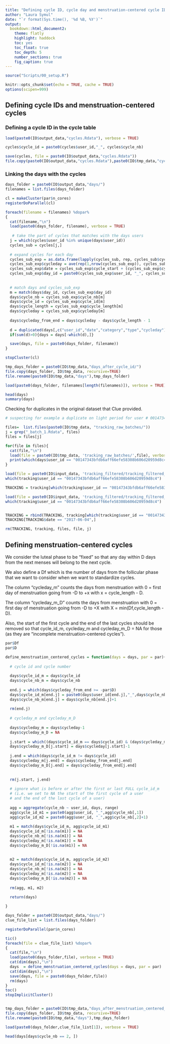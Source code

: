```yaml
---
title: "Defining cycle ID, cycle day and menstruation-centered cycle IDs"
author: "Laura Symul"
date: "`r format(Sys.time(), '%d %B, %Y')`"
output: 
  bookdown::html_document2: 
    theme: flatly
    highlight: haddock
    toc: yes
    toc_float: true
    toc_depth: 5
    number_sections: true
    fig_caption: true
---
```




```r
source("Scripts/00_setup.R")
```


```r
knitr::opts_chunk$set(echo = TRUE, cache = TRUE)
options(scipen=999)
```


## Defining cycle IDs and menstruation-centered cycles

### Defining a cycle ID in the cycle table



```r
load(paste0(IO$output_data,"cycles.Rdata"), verbose = TRUE)
```


```r
cycles$cycle_id = paste0(cycles$user_id,"_", cycles$cycle_nb)
```


```r
save(cycles, file = paste0(IO$output_data,"cycles.Rdata"))
file.copy(paste0(IO$output_data,"cycles.Rdata"),paste0(IO$tmp_data,"cycles_after_cycle_id.Rdata"), overwrite = TRUE)

```


### Linking the days with the cycles


```r

days_folder = paste0(IO$output_data,"days/")
filenames = list.files(days_folder)

cl = makeCluster(par$n_cores)
registerDoParallel(cl)

foreach(filename = filenames) %dopar% 
{
  cat(filename,"\n")
  load(paste0(days_folder, filename), verbose = TRUE)
  
   # take the part of cycles that matches with the days users
  j = which(cycles$user_id %in% unique(days$user_id))
  cycles_sub = cycles[j,]
  
  # expand cycles for each day
  cycles_sub_exp = as.data.frame(lapply(cycles_sub, rep, cycles_sub$cycle_length))
  cycles_sub_exp$cycleday = ave(rep(1,nrow(cycles_sub_exp)), cycles_sub_exp$cycle_id, FUN =cumsum)
  cycles_sub_exp$date = cycles_sub_exp$cycle_start + (cycles_sub_exp$cycleday - 1)
  cycles_sub_exp$day_id = paste0(cycles_sub_exp$user_id, "_", cycles_sub_exp$date)
  
  
  # match days and cycles_sub_exp
  m = match(days$day_id, cycles_sub_exp$day_id)
  days$cycle_nb = cycles_sub_exp$cycle_nb[m]
  days$cycle_id = cycles_sub_exp$cycle_id[m]
  days$cycle_length = cycles_sub_exp$cycle_length[m]
  days$cycleday = cycles_sub_exp$cycleday[m]
  
  days$cycleday_from_end = days$cycleday - days$cycle_length - 1
  
  d = duplicated(days[,c("user_id","date","category","type","cycleday")])
  if(sum(d)>0){days = days[-which(d),]}

  save(days, file = paste0(days_folder, filename))
}

stopCluster(cl)

tmp_days_folder = paste0(IO$tmp_data,"days_after_cycle_id/")
file.copy(days_folder, IO$tmp_data, recursive=TRUE)
file.rename(paste0(IO$tmp_data,"days"),tmp_days_folder)

```

```r

load(paste0(days_folder, filenames[length(filenames)]), verbose = TRUE)

head(days)
summary(days)
```


Checking for duplicates in the original dataset that Clue provided.

```r

# suspecting for example a duplicate on light period for user # 00147343bfdb6aff66efe58308b606d20959d8c4 on the 2017-06-04

files=  list.files(paste0(IO$tmp_data, "tracking_raw_batches/"))
j = grep("_batch_1.Rdata", files)
files = files[j]

for(file in files){
  cat(file,"\n")
  load(file = paste0(IO$tmp_data, 'tracking_raw_batches/',file), verbose = TRUE)
  print(which(days$user_id == "00147343bfdb6aff66efe58308b606d20959d8c4"))
}

load(file = paste0(IO$input_data, 'tracking_filtered/tracking_filtered_split_cq.Rdata'))
which(tracking$user_id == "00147343bfdb6aff66efe58308b606d20959d8c4")

TRACKING = tracking[which(tracking$user_id == "00147343bfdb6aff66efe58308b606d20959d8c4"),]

load(file = paste0(IO$input_data, 'tracking_filtered/tracking_filtered_split_cr.Rdata'))
which(tracking$user_id == "00147343bfdb6aff66efe58308b606d20959d8c4")


TRACKING = rbind(TRACKING, tracking[which(tracking$user_id == "00147343bfdb6aff66efe58308b606d20959d8c4"),])
TRACKING[TRACKING$date == "2017-06-04",]

rm(TRACKING, tracking, files, file, j)


```



## Defining menstruation-centered cycles


We consider the luteal phase to be "fixed" so that any day within D days from the next menses will belong to the next cycle.

We also define a Df which is the number of days from the follicular phase that we want to consider when we want to standardize cycles.

The column "cycleday_m" counts the days from menstruation with 0 = first day of menstruation going from -D to +x with x = cycle_length - D.

The column "cycleday_m_D" counts the days from menstruation with 0 = first day of menstruation going from -D to +X with X = min(Df,cycle_length - D).

Also, the start of the first cycle and the end of the last cycles should be removed so that cycle_id_m, cycleday_m and cycleday_m_D = NA for those (as they are "incomplete menstruation-centered cycles").



```r

par$Df
par$D

```


```r

define_menstruation_centered_cycles = function(days = days, par = par){
  
  # cycle id and cycle number
  
  days$cycle_id_m = days$cycle_id
  days$cycle_nb_m = days$cycle_nb
  
  end.j = which(days$cycleday_from_end >= -par$D)
  days$cycle_id_m[end.j] = paste0(days$user_id[end.j],"_",days$cycle_nb[end.j]+1)
  days$cycle_nb_m[end.j] = days$cycle_nb[end.j]+1
  
  rm(end.j)
  
  # cycleday_m and cycleday_m_D
  
  days$cycleday_m = days$cycleday-1
  days$cycleday_m_D = NA
  
  j.start = which((days$cycle_id_m == days$cycle_id) & (days$cycleday_m <= par$Df))
  days$cycleday_m_D[j.start] = days$cycleday[j.start]-1
  
  j.end = which(days$cycle_id_m != days$cycle_id)
  days$cycleday_m[j.end] = days$cycleday_from_end[j.end]
  days$cycleday_m_D[j.end] = days$cycleday_from_end[j.end]
  
  
  rm(j.start, j.end)
  
  # ignore what is before or after the first or last FULL cycle_id_m 
  # (i.e. we set to NA the start of the first cycle of a user 
  # and the end of the last cycle of a user)
  
  agg = aggregate(cycle_nb ~ user_id, days, range)
  agg$cycle_id_m1 = paste0(agg$user_id, "_",agg$cycle_nb[,1])
  agg$cycle_id_m2 = paste0(agg$user_id, "_",agg$cycle_nb[,2]+1)
  
  m1 = match(days$cycle_id_m, agg$cycle_id_m1)
  days$cycle_id_m[!is.na(m1)] = NA
  days$cycle_nb_m[!is.na(m1)] = NA
  days$cycleday_m[!is.na(m1)] = NA
  days$cycleday_m_D[!is.na(m1)] = NA
  
  
  m2 = match(days$cycle_id_m, agg$cycle_id_m2)
  days$cycle_id_m[!is.na(m2)] = NA
  days$cycle_nb_m[!is.na(m2)] = NA
  days$cycleday_m[!is.na(m2)] = NA
  days$cycleday_m_D[!is.na(m2)] = NA
  
  rm(agg, m1, m2)
  
  return(days)

}


```



```r

days_folder = paste0(IO$output_data,"days/")
clue_file_list = list.files(days_folder)

registerDoParallel(par$n_cores)

tic()
foreach(file = clue_file_list) %dopar%
{
  cat(file,"\n")
  load(paste0(days_folder,file), verbose = TRUE)
  cat(dim(days),"\n")
  days  = define_menstruation_centered_cycles(days = days, par = par)
  cat(dim(days),"\n")
  save(days, file = paste0(days_folder,file))
  rm(days)
}
toc()
stopImplicitCluster()


tmp_days_folder = paste0(IO$tmp_data,"days_after_menstruation_centered_cycles/")
file.copy(days_folder, IO$tmp_data, recursive=TRUE)
file.rename(paste0(IO$tmp_data,"days"),tmp_days_folder)

```



```r
  
load(paste0(days_folder,clue_file_list[1]), verbose = TRUE)

head(days[days$cycle_nb == 2, ])

```
